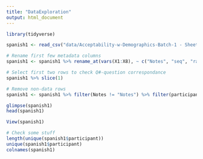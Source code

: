 ```yaml
---
title: "DataExploration"
output: html_document
---
```


```r
library(tidyverse)
```

```r
spanish1 <- read_csv("data/Acceptability-w-Demographics-Batch-1 - Sheet1.csv") #, skip = 1) 

# Rename first few metadata columns
spanish1 <- spanish1 %>% rename_at(vars(X1:X8), ~ c("Notes", "seq", "rating", "participant", "list", "order", "condition", "condition_type")) 

# Select first two rows to check Q#-question correspondance
spanish1 %>% slice(1)
```


```r
# Remove non-data rows
spanish1 <- spanish1 %>% filter(Notes != "Notes") %>% filter(participant != "Testing")

glimpse(spanish1)
head(spanish1)

View(spanish1)
```

```r
# Check some stuff
length(unique(spanish1$participant))
unique(spanish1$participant)
colnames(spanish1)
```